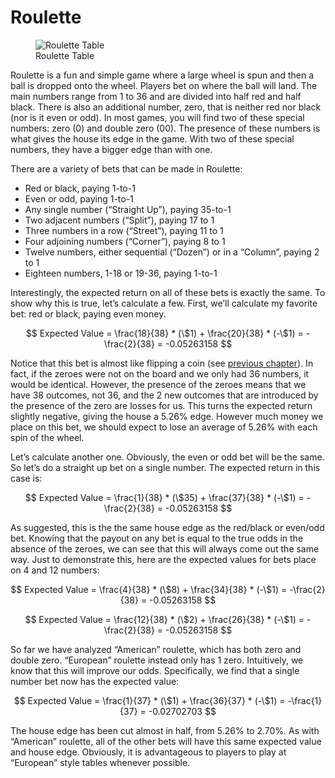 # Roulette {#roulette}

![Roulette Table](../images/roulette.jpg)

Roulette is a fun and simple game where a large wheel is spun and then a ball is dropped onto the wheel. Players bet on where the ball will land. The main numbers range from 1 to 36 and are divided into half red and half black. There is also an additional number, zero, that is neither red nor black (nor is it even or odd). In most games, you will find two of these special numbers: zero (0) and double zero (00). The presence of these numbers is what gives the house its edge in the game. With two of these special numbers, they have a bigger edge than with one.

There are a variety of bets that can be made in Roulette:

* Red or black, paying 1-to-1
* Even or odd, paying 1-to-1
* Any single number ("Straight Up"), paying 35-to-1
* Two adjacent numbers ("Split"), paying 17 to 1
* Three numbers in a row ("Street"), paying 11 to 1
* Four adjoining numbers ("Corner"), paying 8 to 1
* Twelve numbers, either sequential ("Dozen") or in a "Column", paying 2 to 1
* Eighteen numbers, 1-18 or 19-36, paying 1-to-1

Interestingly, the expected return on all of these bets is exactly the same.  To show why this is true, let's calculate a few.  First, we'll calculate my favorite bet: red or black, paying even money.

$$
Expected Value = \frac{18}{38} * (\$1) + \frac{20}{38} * (-\$1) = -\frac{2}{38} = -0.05263158
$$

Notice that this bet is almost like flipping a coin (see [previous chapter](../basic-probability/flipping-a-coin.qmd)). In fact, if the zeroes were not on the board and we only had 36 numbers, it would be identical.  However, the presence of the zeroes means that we have 38 outcomes, not 36, and the 2 new outcomes that are introduced by the presence of the zero are losses for us.  This turns the expected return slightly negative, giving the house a 5.26% edge.  However much money we place on this bet, we should expect to lose an average of 5.26% with each spin of the wheel.

Let's calculate another one.  Obviously, the even or odd bet will be the same.  So let's do a straight up bet on a single number.  The expected return in this case is:

$$
Expected Value = \frac{1}{38} * (\$35) + \frac{37}{38} * (-\$1) = -\frac{2}{38} = -0.05263158
$$

As suggested, this is the the same house edge as the red/black or even/odd bet.  Knowing that the payout on any bet is equal to the true odds in the absence of the zeroes, we can see that this will always come out the same way.  Just to demonstrate this, here are the expected values for bets place on 4 and 12 numbers:

$$
Expected Value = \frac{4}{38} * (\$8) + \frac{34}{38} * (-\$1) = -\frac{2}{38} = -0.05263158
$$

$$
Expected Value = \frac{12}{38} * (\$2) + \frac{26}{38} * (-\$1) = -\frac{2}{38} = -0.05263158
$$

So far we have analyzed "American" roulette, which has both zero and double zero. "European" roulette instead only has 1 zero. Intuitively, we know that this will improve our odds. Specifically, we find that a single number bet now has the expected value:

$$
Expected Value = \frac{1}{37} * (\$1) + \frac{36}{37} * (-\$1) = -\frac{1}{37} = -0.02702703
$$

The house edge has been cut almost in half, from 5.26% to 2.70%.  As with "American" roulette, all of the other bets will have this same expected value and house edge.  Obviously, it is advantageous to players to play at "European" style tables whenever possible.
